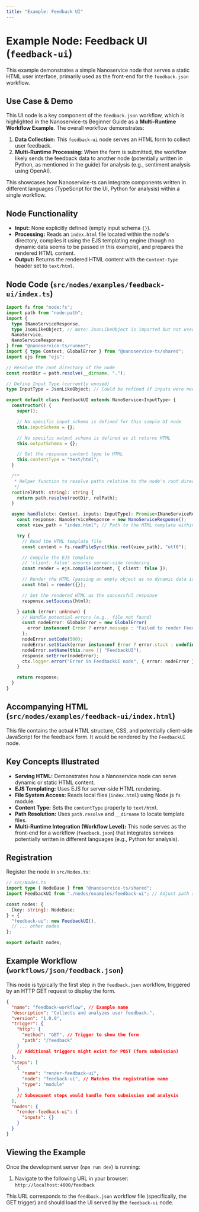 ```yaml
---
title: "Example: Feedback UI"
---
```


# Example Node: Feedback UI (`feedback-ui`)

This example demonstrates a simple Nanoservice node that serves a static HTML user interface, primarily used as the front-end for the `feedback.json` workflow.

## Use Case & Demo

This UI node is a key component of the `feedback.json` workflow, which is highlighted in the Nanoservice-ts Beginner Guide as a **Multi-Runtime Workflow Example**. The overall workflow demonstrates:

1.  **Data Collection:** This `feedback-ui` node serves an HTML form to collect user feedback.
2.  **Multi-Runtime Processing:** When the form is submitted, the workflow likely sends the feedback data to another node (potentially written in Python, as mentioned in the guide) for analysis (e.g., sentiment analysis using OpenAI).

This showcases how Nanoservice-ts can integrate components written in different languages (TypeScript for the UI, Python for analysis) within a single workflow.

## Node Functionality

- **Input:** None explicitly defined (empty input schema `{}`).
- **Processing:** Reads an `index.html` file located within the node's directory, compiles it using the EJS templating engine (though no dynamic data seems to be passed in this example), and prepares the rendered HTML content.
- **Output:** Returns the rendered HTML content with the `Content-Type` header set to `text/html`.

## Node Code (`src/nodes/examples/feedback-ui/index.ts`)

```typescript
import fs from "node:fs";
import path from "node:path";
import {
  type INanoServiceResponse,
  type JsonLikeObject, // Note: JsonLikeObject is imported but not used in the type definition
  NanoService,
  NanoServiceResponse,
} from "@nanoservice-ts/runner";
import { type Context, GlobalError } from "@nanoservice-ts/shared";
import ejs from "ejs";

// Resolve the root directory of the node
const rootDir = path.resolve(__dirname, ".");

// Define Input Type (currently unused)
type InputType = JsonLikeObject; // Could be refined if inputs were needed

export default class FeedbackUI extends NanoService<InputType> {
  constructor() {
    super();

    // No specific input schema is defined for this simple UI node
    this.inputSchema = {};

    // No specific output schema is defined as it returns HTML
    this.outputSchema = {};

    // Set the response content type to HTML
    this.contentType = "text/html";
  }

  /**
   * Helper function to resolve paths relative to the node's root directory.
   */
  root(relPath: string): string {
    return path.resolve(rootDir, relPath);
  }

  async handle(ctx: Context, inputs: InputType): Promise<INanoServiceResponse> {
    const response: NanoServiceResponse = new NanoServiceResponse();
    const view_path = "index.html"; // Path to the HTML template within the node's directory

    try {
      // Read the HTML template file
      const content = fs.readFileSync(this.root(view_path), "utf8");

      // Compile the EJS template
      // 'client: false' ensures server-side rendering
      const render = ejs.compile(content, { client: false });

      // Render the HTML (passing an empty object as no dynamic data is used here)
      const html = render({});

      // Set the rendered HTML as the successful response
      response.setSuccess(html);

    } catch (error: unknown) {
      // Handle potential errors (e.g., file not found)
      const nodeError: GlobalError = new GlobalError(
        error instanceof Error ? error.message : "Failed to render Feedback UI"
      );
      nodeError.setCode(500);
      nodeError.setStack(error instanceof Error ? error.stack : undefined);
      nodeError.setName(this.name || "FeedbackUI");
      response.setError(nodeError);
      ctx.logger.error("Error in FeedbackUI node", { error: nodeError });
    }

    return response;
  }
}
```

## Accompanying HTML (`src/nodes/examples/feedback-ui/index.html`)

This file contains the actual HTML structure, CSS, and potentially client-side JavaScript for the feedback form. It would be rendered by the `FeedbackUI` node.

## Key Concepts Illustrated

- **Serving HTML:** Demonstrates how a Nanoservice node can serve dynamic or static HTML content.
- **EJS Templating:** Uses EJS for server-side HTML rendering.
- **File System Access:** Reads local files (`index.html`) using Node.js `fs` module.
- **Content Type:** Sets the `contentType` property to `text/html`.
- **Path Resolution:** Uses `path.resolve` and `__dirname` to locate template files.
- **Multi-Runtime Integration (Workflow Level):** This node serves as the front-end for a workflow (`feedback.json`) that integrates services potentially written in different languages (e.g., Python for analysis).

## Registration

Register the node in `src/Nodes.ts`:

```typescript
// src/Nodes.ts
import type { NodeBase } from "@nanoservice-ts/shared";
import FeedbackUI from "./nodes/examples/feedback-ui"; // Adjust path as needed

const nodes: {
  [key: string]: NodeBase;
} = {
  "feedback-ui": new FeedbackUI(),
  // ... other nodes
};

export default nodes;
```

## Example Workflow (`workflows/json/feedback.json`)

This node is typically the first step in the `feedback.json` workflow, triggered by an HTTP GET request to display the form.

```json
{
  "name": "feedback-workflow", // Example name
  "description": "Collects and analyzes user feedback.",
  "version": "1.0.0",
  "trigger": {
    "http": {
      "method": "GET", // Trigger to show the form
      "path": "/feedback"
    }
    // Additional triggers might exist for POST (form submission)
  },
  "steps": [
    {
      "name": "render-feedback-ui",
      "node": "feedback-ui", // Matches the registration name
      "type": "module"
    }
    // Subsequent steps would handle form submission and analysis
  ],
  "nodes": {
    "render-feedback-ui": {
      "inputs": {}
    }
  }
}
```

## Viewing the Example

Once the development server (`npm run dev`) is running:

1.  Navigate to the following URL in your browser:
    `http://localhost:4000/feedback`

This URL corresponds to the `feedback.json` workflow file (specifically, the GET trigger) and should load the UI served by the `feedback-ui` node.
